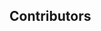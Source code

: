 ## Contributors

<!-- readme: collaborators,spark-ui-bot/- -start -->
<!-- readme: collaborators,spark-ui-bot/--end -->